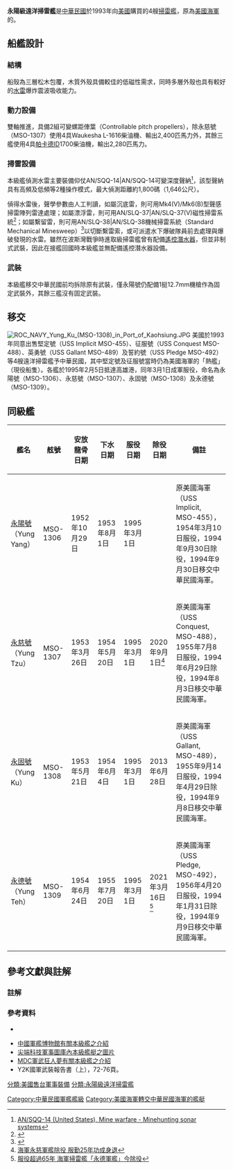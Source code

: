 {{軍艦模板
|名稱= 永陽級 [[File:Flag_of_the_Republic_of_China.svg|30px]]<br />Yung Yang
|圖片= [[File:USS_IMPLICIT_(MSO_455).jpg|280px]]
|照片說明= 堅定號遠洋掃雷艦正在海上行駛。攝於1983年。堅定號在1994年轉交中華民國海軍，並更名為永陽號。
|艦種= [[掃雷艦|掃雷艦]]
|擁有國= {{ROC}}
|艦級= '''永陽級'''
|數量= 4艘
|製造= [[威爾明頓_(洛杉磯)|威爾明頓]]<br />[[塔科馬_(華盛頓州)|塔科馬]]
|狀態= 1艘現役/3艘除役
|標準= 637噸
|滿載= 735噸
|長度= 171呎6吋<br />水線：165呎
|闊度= 34呎
|吃水= 10呎 
|極速= 13節（24公里/小時）
|鍋爐= 4座[[帕卡德|帕卡德]]ID1700柴油輪機<br />永慈號：Waukesha L-1616柴油輪機<br/>2軸
|出力= 2,280軸馬力<br />永慈號：2,400軸馬力
|續航= 12節（22公里/小時）/2,400海浬（4,445公里）
|乘員= 70人<br />艦長[[中校|中校]]編階
|裝備= 一門[[厄利孔20毫米機炮|厄利孔20毫米機炮]]<br />兩挺[[白朗寧M2重機槍|白朗寧M2重機槍]]<br>Mk 36干擾彈發射器
|其它= 一具AN/SQQ-14可變深度聲納<br>一具AN/SLQ-37(V)磁性掃雷系統<br>一具Mk4(V)/Mk6(B)型聲感掃雷陣列雷達<br>一具AN/SLQ-38機械掃雷系統<ref>{{harvnb|Gardiner|1995|pp=627-628}}主要數據以征服號（永慈號）為準。</ref>}}
'''永陽級遠洋掃雷艦'''是[[中華民國|中華民國]]於1993年向[[美國|美國]]購買的4艘[[掃雷艦|掃雷艦]]，原為[[美國海軍|美國海軍]]的{{link-en|進取級掃雷艦|Aggressive-class minesweeper}}。

==船艦設計==
===結構===
船殼為三層松木包覆，木質外殼具備較佳的低磁性需求，同時多層外殼也具有較好的[[水雷|水雷]]爆炸震波吸收能力。
===動力設備===
雙軸推進，具備2組可變螺距俥葉（Controllable pitch propellers），除永慈號（MSO-1307）使用4具Waukesha L-1616柴油機、輸出2,400匹馬力外，其餘三艦使用4具[[帕卡德|帕卡德]]ID1700柴油機，輸出2,280匹馬力。
===掃雷設備===
本級艦偵測水雷主要裝備仰仗AN/SQQ-14|AN/SQQ-14可變深度聲納<ref>[http://www.janes.com/articles/Janes-Underwater-Warfare-Systems/AN-SQQ-14-United-States.html AN/SQQ-14 (United States), Mine warfare - Minehunting sonar systems]</ref>，該型聲納具有高頻及低頻等2種操作模式，最大偵測距離約1,800碼（1,646公尺）。

偵得水雷後，聲學參數由人工判讀，如屬沉底雷，則可用Mk4(V)/Mk6(B)型聲感掃雷陣列雷達處理；如屬漂浮雷，則可用AN/SLQ-37|AN/SLQ-37(V)磁性掃雷系統<ref>{{Cite web |url=http://www.globalsecurity.org/military/systems/ship/systems/an-slq-37.htm |title=AN/SLQ-37(v) Standard Magnetic/Acoustic Influence Minesweeping System |access-date=2011-03-10 |archive-date=2019-06-25 |archive-url=https://web.archive.org/web/20190625231227/https://www.globalsecurity.org/military/systems/ship/systems/an-slq-37.htm |dead-url=no }}</ref>；如屬繫留雷，則可用AN/SLQ-38|AN/SLQ-38機械掃雷系統（Standard Mechanical Minesweep）<ref>{{Cite web |url=http://www.fas.org/man/dod-101/sys/ship/weaps/an-slq-38.htm |title=AN/SLQ-38 Standard Mechanical Minesweep |access-date=2011-03-10 |archive-date=2017-06-26 |archive-url=https://web.archive.org/web/20170626052425/https://fas.org/man/dod-101/sys/ship/weaps/an-slq-38.htm |dead-url=no }}</ref>以切斷繫雷索，或可派遣水下爆破隊員前去處理與爆破發現的水雷。雖然在波斯灣戰爭時進取級掃雷艦曾有配備[[遙控潛水器|遙控潛水器]]，但並非制式武裝，因此在接艦回國時本級艦並無配備遙控潛水器設備。

===武裝===
本級艦移交中華民國前均拆除原有武裝，僅永陽號仍配備1挺12.7mm機槍作為固定武裝外，其餘三艦沒有固定武裝。

==移交==
[[File:ROC_NAVY_Yung_Ku_(MSO-1308)_in_Port_of_Kaohsiung.JPG|thumb]]
美國於1993年同意出售堅定號（USS Implicit MSO-455）、征服號（USS Conquest MSO-488）、英勇號（USS Gallant MSO-489）及誓約號（USS Pledge MSO-492）等4艘遠洋掃雷艦予中華民國，其中堅定號及征服號當時仍為美國海軍的「熱艦」（現役船隻）。各艦於1995年2月5日抵達高雄港，同年3月1日成軍服役，命名為永陽號（MSO-1306）、永慈號（MSO-1307）、永固號（MSO-1308）及永德號（MSO-1309）。

==同級艦==
{| class="sortable wikitable" border="1" align="center"
|-
! 艦名
! 舷號
! 安放龍骨日期
! 下水日期
! 服役日期
! 除役日期
! 備註
|-
| [[永陽號遠洋掃雷艦_(MSO-1306)|永陽號]]（Yung Yang） || MSO-1306 || 1952年10月29日 || 1953年8月1日 || 1995年3月1日 ||  || 原美國海軍{{le|堅定號|USS Implicit (AM-455)}}（USS Implicit, MSO-455），1954年3月10日服役，1994年9月30日除役，1994年9月30日移交中華民國海軍。
|-
| [[永慈號遠洋掃雷艦_(MSO-1307)|永慈號]]（Yung Tzu） || MSO-1307 || 1953年3月26日 || 1954年5月20日 || 1995年3月1日 ||2020年9月1日<ref>[https://money.udn.com/money/story/7307/4826757 海軍永慈軍艦除役 服勤25年功成身退]</ref>  || 原美國海軍{{le|征服號|USS Conquest (AM-488)}}（USS Conquest, MSO-488），1955年7月8日服役，1994年6月29日除役，1994年8月3日移交中華民國海軍。
|-
| [[永固號遠洋掃雷艦_(MSO-1308)|永固號]]（Yung Ku） || MSO-1308 || 1953年5月21日 || 1954年6月4日 || 1995年3月1日 || 2013年6月28日 || 原美國海軍{{le|英勇號|USS Gallant (MSO-489)}}（USS Gallant, MSO-489），1955年9月14日服役，1994年4月29日除役，1994年9月8日移交中華民國海軍。
|-
| [[永德號遠洋掃雷艦_(MSO-1309)|永德號]]（Yung Teh） || MSO-1309 || 1954年6月24日 || 1955年7月20日 || 1995年3月1日 ||2021年3月16日<ref>[https://udn.com/news/story/10930/5322741?from=udn_ch2cate6638sub10930_pulldownmenu_v2 服役超過65年 海軍掃雷艦「永德軍艦」今除役]</ref>|| 原美國海軍{{le|誓約號|USS Pledge (MSO-492)}}（USS Pledge, MSO-492），1956年4月20日服役，1994年1月31日除役，1994年9月9日移交中華民國海軍。
|}

==參考文獻與註解==
===註解===
{{海軍主題}}
<references/>
===參考資料===
* {{Citation
|last = Gardiner
|first = Robert
|year = 1995
|title = Conway's All The World's Fighting Ships 1947-1995
|language = en
|publication-place = Annapolis, Maryland
|publisher = Naval Institute Press
|isbn = 1-55750-132-7}}

* [https://web.archive.org/web/20080914124557/http://60.250.180.26/taiwan/4211.html 中國軍艦博物館有關本級艦之介紹]
* [http://www.dtmimage.com/showphoto/main.asp?CatID=182 尖端科技軍事圖庫內本級艦艇之圖片] {{Wayback|url=http://www.dtmimage.com/showphoto/main.asp?CatID=182 |date=20160304081528 }}
* [http://www.mdc.idv.tw/mdc/navy/rocnavy/MSO1306.htm MDC軍武狂人夢有關本級艦之介紹] {{Wayback|url=http://www.mdc.idv.tw/mdc/navy/rocnavy/MSO1306.htm |date=20190609132056 }}
* Y2K國軍武裝報告書（上），72-76頁。

{{中華民國海軍艦艇}}

[[分類:美國售台軍事裝備|分類:美國售台軍事裝備]]
[[Category:中華民國軍艦艦級|Category:中華民國軍艦艦級]]
[[分類:永陽級遠洋掃雷艦|分類:永陽級遠洋掃雷艦]]
[[Category:美國海軍轉交中華民國海軍的艦艇|Category:美國海軍轉交中華民國海軍的艦艇]]